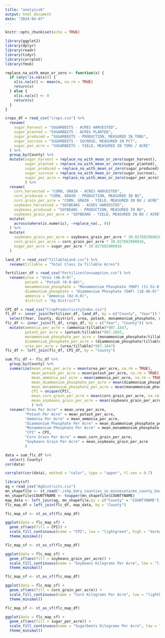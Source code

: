 ```yaml
---
title: "analysis6"
output: html_document
date: "2024-04-07"
---
```


```r
knitr::opts_chunk$set(echo = TRUE)
```

```r
library(ggplot2)
library(dplyr)
library(readr)
library(tidyr)
library(corrplot)
library(fmsb)
```

```r
replace_na_with_mean_or_zero <- function(x) {
  if (any(!is.na(x))) {
    x[is.na(x)] <- mean(x, na.rm = TRUE)
    return(x)
  } else {
    x[is.na(x)] <- 0
    return(x)
  }
}

crops_df = read_csv("crops.csv") %>%
  rename(
    sugar_harvest = "SUGARBEETS - ACRES HARVESTED",
    sugar_planted = "SUGARBEETS - ACRES PLANTED",
    sugar_produced = "SUGARBEETS - PRODUCTION, MEASURED IN TONS",
    sugar_sucrose = "SUGARBEETS - SUCROSE, MEASURED IN PCT",
    sugar_per_acre = "SUGARBEETS - YIELD, MEASURED IN TONS / ACRE"
  ) %>%
  group_by(County) %>%
  mutate(sugar_harvest = replace_na_with_mean_or_zero(sugar_harvest),
         sugar_planted = replace_na_with_mean_or_zero(sugar_planted),
         sugar_produced = replace_na_with_mean_or_zero(sugar_produced),
         sugar_sucrose = replace_na_with_mean_or_zero(sugar_sucrose),
         sugar_per_acre = replace_na_with_mean_or_zero(sugar_per_acre),
         ) %>%
  rename(
    corn_harvested = "CORN, GRAIN - ACRES HARVESTED",
    corn_produced = "CORN, GRAIN - PRODUCTION, MEASURED IN BU",
    corn_grain_per_acre = "CORN, GRAIN - YIELD, MEASURED IN BU / ACRE",
    soybeans_harvested = "SOYBEANS - ACRES HARVESTED", 
    soybeans_produced = "SOYBEANS - PRODUCTION, MEASURED IN BU",
    soybeans_grain_per_acre = "SOYBEANS - YIELD, MEASURED IN BU / ACRE") %>%
  mutate(
    across(where(is.numeric), ~replace_na(., 0))
  ) %>%
  mutate(
    soybeans_grain_per_acre = soybeans_grain_per_acre * 30.027682980816,
    corn_grain_per_acre = corn_grain_per_acre * 30.027682980816,
    sugar_per_acre = sugar_per_acre * 30.027682980816
  )

```

```r
land_df = read_csv("TillableLand.csv") %>%
  rename(tillable = "Total Class 2a Tillable Acres")

fertilizer_df = read_csv("FertilizerConsumption.csv") %>%
  rename(urea = "Urea (46-0-0)",
         potash = "Potash (0-0-60)",
         monammonium_phosphate = "Monammonium Phosphate (MAP) (11-52-0)",
         diammonium_phosphate = "Diammonium Phosphate (DAP) (18-46-0)",
         ammonia = "Ammonia (82-0-0)",
         district = "Ag District")
```

```r
CPI_df = read_csv("CropProductivityIndex.csv")
fl_df <- inner_join(fertilizer_df, land_df, by = c("County", "Year")) %>%
  select(Year, County, district, urea, potash, monammonium_phosphate, diammonium_phosphate, ammonia, tillable)
flc_df <- inner_join(fl_df, crops_df, by = c("Year", "County")) %>%
  mutate(ammonia_per_acre = (ammonia/tillable)*907.1847,
         potash_per_acre = (potash/tillable)*907.1847,
         monammonium_phosphate_per_acre = (monammonium_phosphate/tillable)*907.1847,
         diammonium_phosphate_per_acre = (diammonium_phosphate/tillable)*907.1847,
         urea_per_acre = (urea/tillable)*907.1847)
flc_df <- left_join(flc_df, CPI_df, by = "County")
```

```r
sum_flc_df <- flc_df %>%
  group_by(County) %>%
  summarize(mean_urea_per_acre = mean(urea_per_acre, na.rm = TRUE),
            mean_potash_per_acre = mean(potash_per_acre, na.rm = TRUE),
            mean_ammonia_per_acre = mean(ammonia_per_acre, na.rm = TRUE),
            mean_diammonium_phosphate_per_acre = mean(diammonium_phosphate_per_acre, na.rm = TRUE),
            mean_monammonium_phosphate_per_acre = mean(monammonium_phosphate_per_acre, na.rm = TRUE),
            CPI = unique(CPI),
            mean_corn_grain_per_acre = mean(corn_grain_per_acre, na.rm = TRUE),
            mean_soybeans_grain_per_acre = mean(soybeans_grain_per_acre, na.rm = TRUE)
            ) %>%
  rename("Urea Per Acre" = mean_urea_per_acre,
         "Potash Per Acre" = mean_potash_per_acre,
         "Ammonia Per Acre" = mean_ammonia_per_acre,
         "Diammonium Phosphate Per Acre" = mean_diammonium_phosphate_per_acre,
         "Monammonium Phosphate Per Acre" = mean_monammonium_phosphate_per_acre,
         "CPI" = CPI,
         "Corn Grain Per Acre" = mean_corn_grain_per_acre,
         "Soybeans Grain Per Acre" = mean_soybeans_grain_per_acre
         )
```

```r
data = sum_flc_df %>%
  select(-County)
cor(data)

corrplot(cor(data), method = "color", type = "upper", tl.cex = 0.7)
```

```r
library(sf)
ag = read_csv("AgDistricts.csv")
mn_shapefile <- st_read("./shp_bdry_counties_in_minnesota/mn_county_boundaries_multipart.shp")
mn_shapefile$COUNTYNAME <- toupper(mn_shapefile$COUNTYNAME)
map_data <- left_join(ag, mn_shapefile,by = c("County" = "COUNTYNAME"))
flc_map_df = left_join(flc_df, map_data, by = "County")
```

```r
flc_map_sf <- st_as_sf(flc_map_df)

ggplot(data = flc_map_sf) +
  geom_sf(aes(fill = CPI)) +
  scale_fill_continuous(name = "CPI", low = "lightgreen", high = "darkgreen") +
  theme_minimal()
```

```r
flc_map_sf <- st_as_sf(flc_map_df)

ggplot(data = flc_map_sf) +
  geom_sf(aes(fill = soybeans_grain_per_acre)) +
  scale_fill_continuous(name = "Soybeans Kilograms Per Acre", low = "lightpink", high = "darkred") +
  theme_minimal()
```

```r
flc_map_sf <- st_as_sf(flc_map_df)

ggplot(data = flc_map_sf) +
  geom_sf(aes(fill = corn_grain_per_acre)) +
  scale_fill_continuous(name = "Corn Kilograms Per Acre", low = "lightblue", high = "darkblue") +
  theme_minimal()
```

```r
flc_map_sf <- st_as_sf(flc_map_df)

ggplot(data = flc_map_sf) +
  geom_sf(aes(fill = sugar_per_acre)) +
  scale_fill_continuous(name = "Sugarbeets Kilograms Per Acre", low = "lightyellow", high = "darkorange") +
  theme_minimal()
```
